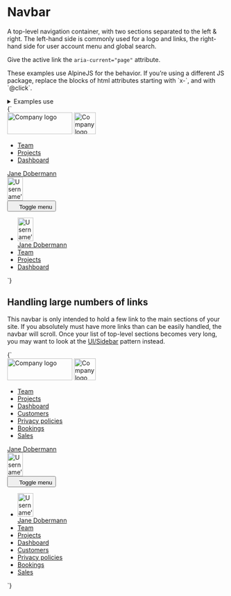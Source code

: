 
<Meta title="UI/Navigation/Navbar" />

# Navbar

A top-level navigation container, with two sections separated to the left & right. The left-hand side is commonly used for a logo and links, the right-hand side for user account menu and global search.

Give the active link the `aria-current="page"` attribute.

<div class="u-bg-grayscale-light-1 u-padding-m-x u-padding-s4-y">
  <p>
    These examples use AlpineJS for the behavior. If you’re using a different JS
    package, replace the blocks of html attributes starting with `x-`, and with
    `@click`.
  </p>
</div>

<details class="u-margin-l3-y">
  <summary class="u-h4 u-font-medium">Examples use</summary>
  <ul>
    <li>
      <a href="/docs/atoms-avatar--avatar">a-avatar</a>
    </li>
    <li>
      <a href="/docs/atoms-button-base--button-element">a-button</a>
    </li>
    <li>
      <a href="/docs/atoms-button-icon--button-element">a-button--square</a>
    </li>
    <li>
      <a href="/docs/atoms-button-icon-reversed--icon-reversed">
        a-button--square-reversed
      </a>
    </li>
    <li>
      <a href="/docs/atoms-button-nav--nav">a-button--transparent</a>
    </li>
    <li>
      <a href="/docs/atoms-button-nav-large--nav-large">
        a-button--large a-button--secondary
      </a>
    </li>
    <li>
      <a href="/docs/atoms-content--content">a-content</a>
    </li>
    <li>
      <a href="/docs/atoms-icon--icon">a-icon</a>
    </li>
    <li>
      <a href="/docs/atoms-list-reset--list-reset">u-list-none</a>
    </li>
    <li>
      <a href="/docs/utilities-background-color--grayscale-dark-1">u-bg</a>
    </li>
    <li>
      <a href="/docs/utilities-flex--flex">u-flex</a>
    </li>
    <li>
      <a href="/docs/utilities-hidden--hidden">u-hidden</a>
    </li>
    <li>
      <a href="/docs/utilities-box-alignment--items-center">u-items-center</a>
    </li>
    <li>
      <a href="/docs/utilities-margin--margin-m">u-margin</a>
    </li>
    <li>
      <a href="/docs/utilities-padding--padding-m">u-padding</a>
    </li>
    <li>
      <a href="/docs/utilities-relative--relative">u-relative</a>
    </li>
  </ul>
</details>

<Canvas>
  <Story name="Navbar" inline={false} height="80vh">
    {`
      <nav class="u-bg-grayscale-dark-2 u-padding-s2-top u-padding-s2-bottom u-relative">
        <div class="u-padding-m-x u-flex u-justify-between u-items-center u-flex-wrap">
          <div class="u-flex-shrink-1 u-flex u-items-center">
            <img src="${logoLarge}" width="150" height="50" alt="Company logo" class="u-flex-shrink-0 u-margin-l2-right u-hidden u-block@l" />
            <img src="${logoSmall}" width="50" height="50" alt="Company logo" class="u-flex-shrink-0 u-margin-l2-right u-hidden@l" />
            <div class="u-hidden u-block@l u-flex-shrink-1 u-overflow-x-auto">
              <ul class="u-flex u-list-none">
                <li class="u-margin-m-right">
                  <a href="/" class="a-button a-button--transparent" aria-current="page">Team</a>
                </li>
                <li class="u-margin-m-right">
                  <a href="/" class="a-button a-button--transparent">Projects</a>
                </li>
                <li class="u-margin-m-right">
                  <a href="/" class="a-button a-button--transparent">Dashboard</a>
                </li>
              </ul>
            </div>
          </div>
          <div class="u-hidden u-block@l">
            <a href="/" class="a-button a-button--transparent">
              <span class="a-button__label">Jane Dobermann</span>
              <div class="a-button__icon a-avatar">
                <img src="https://placehold.co/100x150" width="36" height="54" alt="Username’s avatar" class="a-avatar" />
              </div>
            </a>
          </div>
          <div class="u-hidden@l" x-data="{ navbarOpen: false }">
            <button
              class="a-button a-button--square a-button--secondary"
              title="Toggle menu"
              aria-controls="navbar-1"
              @click="navbarOpen = !navbarOpen"
              :aria-expanded="navbarOpen"
            >
              <svg width="16" height="16" class="a-icon" aria-hidden="true" focusable="false">
                <use xlink:href="${icons}#icon-hamburger"></use>
              </svg>
              <span class="u-sr-only">Toggle menu</span>
            </button>
            <ul
              class="u-flex u-flex-col u-list-none o-navbar u-padding-s2 u-bg-grayscale-dark-2"
              id="navbar-1"
              x-show="navbarOpen"
              @click.away="navbarOpen = false"
              x-transition:enter="is-transitioning"
              x-transition:enter-start="is-off-screen"
              x-transition:enter-end="is-on-screen"
              x-transition:leave="is-transitioning"
              x-transition:leave-start="is-on-screen"
              x-transition:leave-end="is-off-screen"
            >
              <li class="u-margin-s2-bottom">
                <a href="/" class="a-button a-button--large a-button--secondary">
                  <div class="a-button__icon a-avatar">
                    <img src="https://placehold.co/100x150" width="36" height="54" alt="Username’s avatar" class="a-avatar" />
                  </div>
                  <span class="a-button__label">Jane Dobermann</span>
                </a>
              </li>
              <li class="u-margin-s2-bottom">
                <a href="/" class="a-button a-button--large a-button--secondary" aria-current="page">Team</a>
              </li>
              <li class="u-margin-s2-bottom">
                <a href="/" class="a-button a-button--large a-button--secondary">Projects</a>
              </li>
              <li class="u-margin-s2-bottom">
                <a href="/" class="a-button a-button--large a-button--secondary">Dashboard</a>
              </li>
            </ul>
          </div>
        </div>
      </nav>
    `}
  </Story>
</Canvas>

## Handling large numbers of links

This navbar is only intended to hold a few link to the main sections of your site. If you absolutely must have more links than can be easily handled, the navbar will scroll. Once your list of top-level sections becomes very long, you may want to look at the [UI/Sidebar](/docs/ui-navigation-sidebar--sidebar) pattern instead.

<Canvas>
  <Story name="Navbar with many links" inline={false} height="80vh">
    {`
      <nav class="u-bg-grayscale-dark-2 u-padding-s2-top u-padding-s2-bottom u-relative">
        <div class="u-padding-m-x u-flex u-justify-between u-items-center">
          <div class="u-flex-shrink-1 u-flex u-items-center">
            <img src="${logoLarge}" width="150" height="50" alt="Company logo" class="u-flex-shrink-0 u-margin-l2-right u-hidden u-block@l" />
            <img src="${logoSmall}" width="50" height="50" alt="Company logo" class="u-flex-shrink-0 u-margin-l2-right u-hidden@l" />
            <div class="u-hidden u-block@l u-flex-shrink-1 u-overflow-x-auto">
              <ul class="u-flex u-list-none">
                <li class="u-margin-m-right">
                  <a href="/" class="a-button a-button--transparent" aria-current="page">Team</a>
                </li>
                <li class="u-margin-m-right">
                  <a href="/" class="a-button a-button--transparent">Projects</a>
                </li>
                <li class="u-margin-m-right">
                  <a href="/" class="a-button a-button--transparent">Dashboard</a>
                </li>
                <li class="u-margin-m-right">
                  <a href="/" class="a-button a-button--transparent">Customers</a>
                </li>
                <li class="u-margin-m-right">
                  <a href="/" class="a-button a-button--transparent">Privacy policies</a>
                </li>
                <li class="u-margin-m-right">
                  <a href="/" class="a-button a-button--transparent">Bookings</a>
                </li>
                <li class="u-margin-m-right">
                  <a href="/" class="a-button a-button--transparent">Sales</a>
                </li>
              </ul>
            </div>
          </div>
          <div class="u-hidden u-block@l u-flex-shrink-0">
            <a href="/" class="a-button a-button--transparent">
              <span class="a-button__label">Jane Dobermann</span>
              <div class="a-button__icon a-avatar">
                <img src="https://placehold.co/100x150" width="36" height="54" alt="Username’s avatar" class="a-avatar" />
              </div>
            </a>
          </div>
          <div class="u-hidden@l" x-data="{ navbarOpen: false }">
            <button
              class="a-button a-button--square a-button--secondary"
              title="Toggle menu"
              aria-controls="navbar-1"
              @click="navbarOpen = !navbarOpen"
              :aria-expanded="navbarOpen"
            >
              <svg width="16" height="16" class="a-icon" aria-hidden="true" focusable="false">
                <use xlink:href="${icons}#icon-hamburger"></use>
              </svg>
              <span class="u-sr-only">Toggle menu</span>
            </button>
            <ul
              class="u-flex u-flex-col u-list-none o-navbar u-padding-s2 u-bg-grayscale-dark-2"
              id="navbar-1"
              x-show="navbarOpen"
              @click.away="navbarOpen = false"
              x-transition:enter="is-transitioning"
              x-transition:enter-start="is-off-screen"
              x-transition:enter-end="is-on-screen"
              x-transition:leave="is-transitioning"
              x-transition:leave-start="is-on-screen"
              x-transition:leave-end="is-off-screen"
            >
              <li class="u-margin-s2-bottom">
                <a href="/" class="a-button a-button--large a-button--secondary">
                  <div class="a-button__icon a-avatar">
                    <img src="https://placehold.co/100x150" width="36" height="54" alt="Username’s avatar" class="a-avatar" />
                  </div>
                  <span class="a-button__label">Jane Dobermann</span>
                </a>
              </li>
              <li class="u-margin-s2-bottom">
                <a href="/" class="a-button a-button--large a-button--secondary" aria-current="page">Team</a>
              </li>
              <li class="u-margin-s2-bottom">
                <a href="/" class="a-button a-button--large a-button--secondary">Projects</a>
              </li>
              <li class="u-margin-s2-bottom">
                <a href="/" class="a-button a-button--large a-button--secondary">Dashboard</a>
              </li>
              <li class="u-margin-s2-bottom">
                <a href="/" class="a-button a-button--large a-button--secondary">Customers</a>
              </li>
              <li class="u-margin-s2-bottom">
                <a href="/" class="a-button a-button--large a-button--secondary">Privacy policies</a>
              </li>
              <li class="u-margin-s2-bottom">
                <a href="/" class="a-button a-button--large a-button--secondary">Bookings</a>
              </li>
              <li class="u-margin-s2-bottom">
                <a href="/" class="a-button a-button--large a-button--secondary">Sales</a>
              </li>
            </ul>
          </div>
        </div>
      </nav>
    `}
  </Story>
</Canvas>
